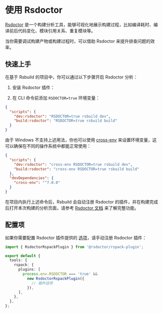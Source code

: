 # 使用 Rsdoctor

[Rsdoctor](https://rsdoctor.dev/) 是一个构建分析工具，能够可视化地展示构建过程，比如编译耗时、编译前后代码变化、模块引用关系、重复模块等。

当你需要调试构建产物或构建过程时，可以借助 Rsdoctor 来提升排查问题的效率。

## 快速上手

在基于 Rsbuild 的项目中，你可以通过以下步骤开启 Rsdoctor 分析：

1. 安装 Rsdoctor 插件：


<PackageManagerTabs command="add @rsdoctor/rspack-plugin -D" />

2. 在 CLI 命令前添加 `RSDOCTOR=true` 环境变量：

```json title="package.json"
{
  "scripts": {
    "dev:rsdoctor": "RSDOCTOR=true rsbuild dev",
    "build:rsdoctor": "RSDOCTOR=true rsbuild build"
  }
}
```

由于 Windows 不支持上述用法，你也可以使用 [cross-env](https://npmjs.com/package/cross-env) 来设置环境变量，这可以确保在不同的操作系统中都能正常使用：

```json title="package.json"
{
  "scripts": {
    "dev:rsdoctor": "cross-env RSDOCTOR=true rsbuild dev",
    "build:rsdoctor": "cross-env RSDOCTOR=true rsbuild build"
  },
  "devDependencies": {
    "cross-env": "^7.0.0"
  }
}
```

在项目内执行上述命令后，Rsbuild 会自动注册 Rsdoctor 的插件，并在构建完成后打开本次构建的分析页面，请参考 [Rsdoctor 文档](https://rsdoctor.dev/) 来了解完整功能。

## 配置项

如果你需要配置 Rsdoctor 插件提供的 [选项](https://rsdoctor.dev/zh/config/options/options)，请手动注册 Rsdoctor 插件：

```ts title="rsbuild.config.ts"
import { RsdoctorRspackPlugin } from '@rsdoctor/rspack-plugin';

export default {
  tools: {
    rspack: {
      plugins: [
        process.env.RSDOCTOR === 'true' &&
          new RsdoctorRspackPlugin({
            // 插件选项
          }),
      ],
    },
  },
};
```
